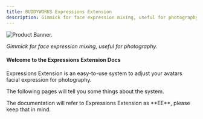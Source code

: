 ```yaml
---
title: BUDDYWORKS Expressions Extension
description: Gimmick for face expression mixing, useful for photography.
---
```


![Product Banner.](./img/banner.png)  

*Gimmick for face expression mixing, useful for photography.*

#### Welcome to the Expressions Extension Docs
Expressions Extension is an easy-to-use system to adjust your avatars facial expression for photography.

The following pages will tell you some things about the system.

<Aside>The documentation will refer to Expressions Extension as **EE**, please keep that in mind.</Aside>